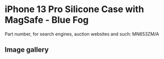 
# iPhone 13 Pro Silicone Case with MagSafe - Blue Fog

Part number, for search engines, auction websites and such: MN653ZM/A

## Image gallery

<div style={{ width: "768px" }}>
  <GalleryComponent
    images={[
      {
        original: "/everysource/MN653.webp",
        thumbnail: "/everypreview/MN653.webp",
      },
      {
        original: "/everysource/MN653_AV1.webp",
        thumbnail: "/everypreview/MN653_AV1.webp",
      },
      {
        original: "/everysource/MN653_AV2.webp",
        thumbnail: "/everypreview/MN653_AV2.webp",
      },
      {
        original: "/everysource/MN653_AV3.webp",
        thumbnail: "/everypreview/MN653_AV3.webp",
      },
      {
        original: "/everysource/MN653_AV4.webp",
        thumbnail: "/everypreview/MN653_AV4.webp",
      },
      {
        original: "/everysource/MN653_AV5.webp",
        thumbnail: "/everypreview/MN653_AV5.webp",
      },
      {
        original: "/everysource/MN653_AV6.webp",
        thumbnail: "/everypreview/MN653_AV6.webp",
      }
    ]}
  />
</div>